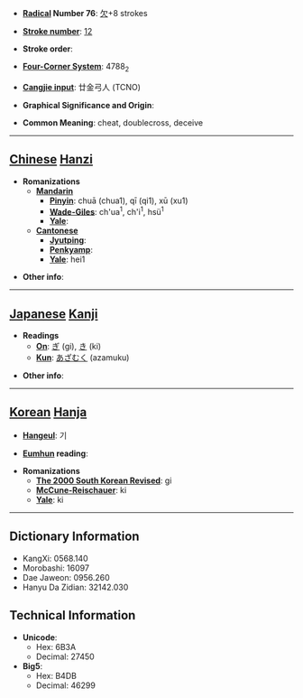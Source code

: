 * '''[[Wiktionary:Chinese radical index| Radical]] Number 76''': [[Wiktionary:Chinese radical index 欠|欠]]+8 strokes

* '''[[Wiktionary:Chinese total strokes index|Stroke number]]''': [[Wiktionary:Chinese total strokes index 12|12]]

* '''Stroke order''': 

* '''[[Wiktionary:Chinese four corner index|Four-Corner System]]''': 4788<sub>2</sub>

* '''[[Wiktionary:Chinese Cangjie index|Cangjie input]]''': 廿金弓人 (TCNO)

* '''Graphical Significance and Origin''': 

* '''Common Meaning''': cheat, doublecross, deceive

----

== [[Chinese]] [[Hanzi]] ==

* '''Romanizations'''
** '''[[Mandarin]]'''
*** '''[[Pinyin]]''': chuā (chua1), qī (qi1), xū (xu1)
*** '''[[Wade-Giles]]''': ch'ua<sup>1</sup>, ch'i<sup>1</sup>, hsü<sup>1</sup>
*** '''[[Yale]]''': 
** '''[[Cantonese]]'''
*** '''[[Jyutping]]''':
*** '''[[Penkyamp]]''': 
*** '''[[Yale]]''': hei1

* '''Other info''': 

----

== [[Japanese]] [[Kanji]] ==

* '''Readings'''
** '''[[On]]''': [[ぎ]] (gi), [[き]] (ki)
** '''[[Kun]]''': [[あざむく]] (azamuku)

* '''Other info''':  

----

== [[Korean]] [[Hanja]] ==

* '''[[Hangeul]]''': 기

* '''[[Eumhun]] reading''': 

* '''Romanizations'''
** '''[[The 2000 South Korean Revised Romanization|The 2000 South Korean Revised]]''': gi
** '''[[McCune-Reischauer]]''': ki
** '''[[Yale]]''': ki

----

== Dictionary Information ==

* KangXi: 0568.140
* Morobashi: 16097
* Dae Jaweon: 0956.260
* Hanyu Da Zidian: 32142.030

== Technical Information ==

* '''Unicode''':
** Hex: 6B3A
** Decimal: 27450
* '''Big5''':
** Hex: B4DB
** Decimal: 46299